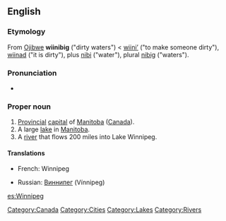 {{wikipediapar|Winnipeg, Manitoba}}

==English==

===Etymology===
From [[Ojibwe]] '''wiinibig''' ("dirty waters") < [[wiini'|wiini’]] ("to make someone dirty"), [[wiinad]] ("it is dirty"), plus [[nibi]] ("water"), plural [[nibi|nibig]] ("waters").

===Pronunciation===
* {{audio|en-ca-Winnipeg.ogg|Audio (CA)}}

===Proper noun===
{{en-proper noun}}

# [[provincial|Provincial]] [[capital]] of [[Manitoba]] ([[Canada]]).
# A large [[lake]] in [[Manitoba]].
# A [[river]] that flows 200 miles into Lake Winnipeg.

====Translations====
{{top}}
*French: Winnipeg
{{mid}}
*Russian: [[Виннипег]] (Vínnipeg) {{m}}
{{bottom}}

[[Category:Canada]]
[[Category:Cities]]
[[Category:Lakes]]
[[Category:Rivers]]

[[es:Winnipeg]]